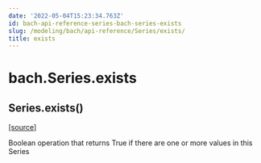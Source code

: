 ```yaml
---
date: '2022-05-04T15:23:34.763Z'
id: bach-api-reference-series-bach-series-exists
slug: /modeling/bach/api-reference/Series/exists/
title: exists
---
```


# bach.Series.exists

<div className="method">

<h2 className="signature-method"><span className="additional-name">Series.</span><span className="name">exists(</span><small className="parameter-list"></small>)</h2>


&#8203;<span className="view-source">[[source]](https://github.com/objectiv/objectiv-analytics/blob/main/bach/bach/series/series.py)</span>

<div className="content">

Boolean operation that returns True if there are one or more values in this Series


</div>


</div>
